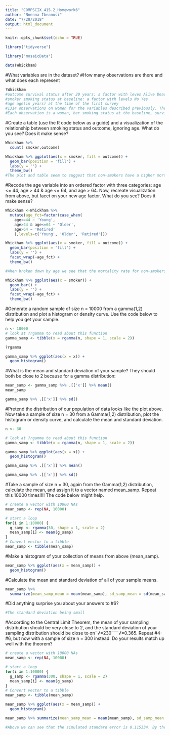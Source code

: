 ```yaml
---
title: "COMPSCIX_415.2_Homework6"
author: "Nnenna Ibeanusi"
date: "7/28/2018"
output: html_document
---
```


```r
knitr::opts_chunk$set(echo = TRUE)
```

```r
library("tidyverse")
```


```r
library("mosaicData")
```

```r
data(Whickham)
```

#What variables are in the dataset?
#How many observations are there and what does each represent
```r
?Whickham
#outcome survival status after 20 years: a factor with leves Alive Dead
#smoker smoking status at baseline: a factor with levels No Yes
#age age(in years) at the time of the first survey
#1314 observations on women for the variables described previously. The dataset contains a subset of the survey sample: women who were classified as current smokers or as never having smoked. 
#Each observation is a woman, her smoking status at the baseline, survival status after 20 years and age at the time of the first survey.
```

#Create a table (use the R code below as a guide) and a visualization of the relationship between smoking status and outcome, ignoring age. What do you see? Does it make sense?
```r
Whickham %>% 
  count( smoker,outcome)
```

```r
Whickham %>% ggplot(aes(x = smoker, fill = outcome)) + 
  geom_bar(position = 'fill') +
  labs(y = '') +
  theme_bw()
#The plot and table seem to suggest that non-smokers have a higher mortality rate than smokers, which wouldn’t make sense given all we know about the effects of smoking.
```


#Recode the age variable into an ordered factor with three categories: age <= 44, age > 44 & age <= 64, and age > 64. Now, recreate visualization from above, but facet on your new age factor. What do you see? Does it make sense?
```r
Whickham <-Whickham %>% 
  mutate(age_fct=factor(case_when(
    age<=44 ~ 'Young',
    age>44 & age<=64 ~ 'Older',
    age>64 ~ 'Retired'
    ),levels=c('Young', 'Older', 'Retired')))
```


```r
Whickham %>% ggplot(aes(x = smoker, fill = outcome)) + 
  geom_bar(position = 'fill') +
  labs(y = '') +
  facet_wrap(~age_fct) +
  theme_bw()
```

```r
#When broken down by age we see that the mortality rate for non-smokers appears to be lower than for smokers, across each age group. The reason the results were the opposite when all age groups were combined may be because of different sample sizes represented in each age group, along with different overall mortality rates.
```

```r
Whickham %>% ggplot(aes(x = smoker)) + 
  geom_bar() +
  labs(y = '') +
  facet_wrap(~age_fct) +
  theme_bw()
```


#Generate a random sample of size n = 10000 from a gamma(1,2) distribution and plot a histogram or density curve. Use the code below to help you get your sample.
```r
n <- 10000
# look at ?rgamma to read about this function
gamma_samp <- tibble(x = rgamma(n, shape = 1, scale = 2))
```

```r
?rgamma
```

```r
gamma_samp %>% ggplot(aes(x = x)) +
  geom_histogram()
```

#What is the mean and standard deviation of your sample? They should both be close to 2 because for a gamma distribution:
<!-- mean = shape x scale -->
<!-- variance = shape x scale^2 -->
```r
mean_samp <- gamma_samp %>% .[['x']] %>% mean()
mean_samp
```

```r
gamma_samp %>% .[['x']] %>% sd()
```

#Pretend the distribution of our population of data looks like the plot above. Now take a sample of size n = 30 from a Gamma(1,2) distribution, plot the histogram or density curve, and calculate the mean and standard deviation.

```r
n <- 30

# look at ?rgamma to read about this function
gamma_samp <- tibble(x = rgamma(n, shape = 1, scale = 2))

gamma_samp %>% ggplot(aes(x = x)) +
  geom_histogram()
```


```r
gamma_samp %>% .[['x']] %>% mean()
```
```r
gamma_samp %>% .[['x']] %>% sd()
```

#Take a sample of size n = 30, again from the Gamma(1,2) distribution, calculate the mean, and assign it to a vector named mean_samp. Repeat this 10000 times!!!! The code below might help.

```r
# create a vector with 10000 NAs
mean_samp <- rep(NA, 10000)

# start a loop
for(i in 1:10000) {
  g_samp <- rgamma(30, shape = 1, scale = 2)
  mean_samp[i] <- mean(g_samp)
}
# Convert vector to a tibble
mean_samp <- tibble(mean_samp)
```

#Make a histogram of your collection of means from above (mean_samp).
```r
mean_samp %>% ggplot(aes(x = mean_samp)) +
  geom_histogram()
```

#Calculate the mean and standard deviation of all of your sample means.
```r
mean_samp %>% 
  summarize(mean_samp_mean = mean(mean_samp), sd_samp_mean = sd(mean_samp))
```


#Did anything surprise you about your answers to #6?
```r
#The standard deviation being small
```


#According to the Central Limit Theorem, the mean of your sampling distribution should be very close to 2, and the standard deviation of your sampling distribution should be close to σn‾√=230‾‾‾√=0.365. Repeat #4-#6, but now with a sample of size n = 300 instead. Do your results match up well with the theorem?
```r
# create a vector with 10000 NAs
mean_samp <- rep(NA, 10000)

# start a loop
for(i in 1:10000) {
  g_samp <- rgamma(300, shape = 1, scale = 2)
  mean_samp[i] <- mean(g_samp)
}
# Convert vector to a tibble
mean_samp <- tibble(mean_samp)

mean_samp %>% ggplot(aes(x = mean_samp)) +
  geom_histogram()
```

```r
mean_samp %>% summarize(mean_samp_mean = mean(mean_samp), sd_samp_mean = sd(mean_samp))
```

```r
#Above we can see that the simulated standard error is 0.115334. By the theorem, the standard error in this case should be 0.1154701. Our results agree well with the theorem.
```



